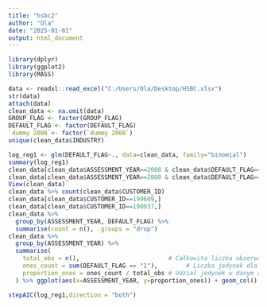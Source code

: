 ---
title: "hsbc2"
author: "Ola"
date: "2025-01-01"
output: html_document
---
```{r}
library(dplyr)
library(ggplot2)
library(MASS)
```

```{r}
data <- readxl::read_excel("C:/Users/Ola/Desktop/HSBC.xlsx")
str(data)
attach(data)
clean_data <- na.omit(data)
GROUP_FLAG <- factor(GROUP_FLAG)
DEFAULT_FLAG <- factor(DEFAULT_FLAG)
`dummy 2008`<- factor(`dummy 2008`)
unique(clean_data$INDUSTRY)
```

```{r}
log_reg1 <- glm(DEFAULT_FLAG~., data=clean_data, family="binomial")
summary(log_reg1)
clean_data[clean_data$ASSESSMENT_YEAR==2008 & clean_data$DEFAULT_FLAG=="1",]  #429
clean_data[clean_data$ASSESSMENT_YEAR==2008 & clean_data$DEFAULT_FLAG=="0",] #1643
View(clean_data)
clean_data %>% count(clean_data$CUSTOMER_ID)
clean_data[clean_data$CUSTOMER_ID==199609,]
clean_data[clean_data$CUSTOMER_ID==190937,]
clean_data %>%
  group_by(ASSESSMENT_YEAR, DEFAULT_FLAG) %>%
  summarise(count = n(), .groups = "drop") 
clean_data %>%
  group_by(ASSESSMENT_YEAR) %>%
  summarise(
    total_obs = n(),                         # Całkowita liczba obserwacji w roku
    ones_count = sum(DEFAULT_FLAG == "1"),        # Liczba jedynek dla danego roku
    proportion_ones = ones_count / total_obs # Udział jedynek w danym roku
  ) %>% ggplot(aes(x=ASSESSMENT_YEAR, y=proportion_ones)) + geom_col()  #dlatego właśnie wprowadziliśmy dummy 2008

```
```{r}
stepAIC(log_reg1,direction = "both")
```

